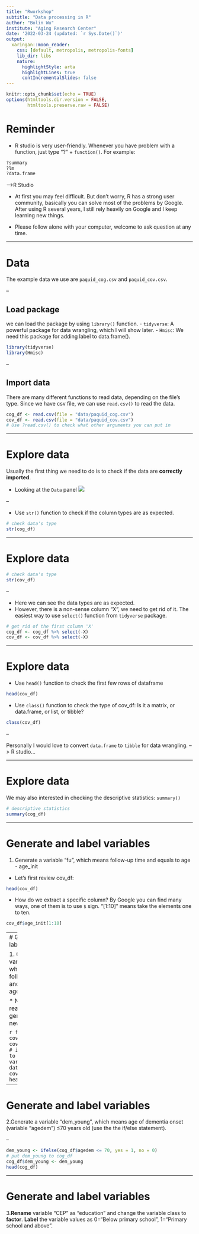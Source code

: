 ```yaml
---
title: "Rworkshop"
subtitle: "Data processing in R"
author: "Bolin Wu"
institute: "Aging Research Center"
date: '2022-03-24 (updated: `r Sys.Date()`)'
output: 
  xaringan::moon_reader:
    css: [default, metropolis, metropolis-fonts]
    lib_dir: libs
    nature:
      highlightStyle: arta
      highlightLines: true
      contIncrementalSlides: false
---
```


```r
knitr::opts_chunk$set(echo = TRUE)
options(htmltools.dir.version = FALSE,
        htmltools.preserve.raw = FALSE)
```

# Reminder

- R studio is very user-friendly. Whenever you have problem with a function, just type "?" + `function()`. For example:

```r
?summary
?lm
?data.frame

```
--->R Studio

- At first you may feel difficult. But don't worry, R has a strong user community, basically you can solve most of the problems by Google. After using R several years, I still rely heavily on Google and I keep learning new things.

- Please follow alone with your computer, welcome to ask question at any time.

---

# Data

The example data we use are `paquid_cog.csv` and `paquid_cov.csv`.

--

## Load package

we can load the package by using `library()` function.
- `tidyverse`: A powerful package for data wrangling, which I will show later.
- `Hmisc`: We need this package for adding label to data.frame().

```r
library(tidyverse)
library(Hmisc)
```

--

## Import data

There are many different functions to read data, depending on the file's type. Since we have csv file, we can use `read.csv()` to read the data.

```r
cog_df <- read.csv(file = "data/paquid_cog.csv")
cov_df <- read.csv(file = "data/paquid_cov.csv")
# Use ?read.csv() to check what other arguments you can put in
```

---

# Explore data

Usually the first thing we need to do is to check if the data are **correctly imported**.

- Looking at the `Data` panel
![](pic/Data_panel.png)

--

- Use `str()` function to check if the column types are as expected.

```r
# check data's type
str(cog_df)
```

---

# Explore data

```r
# check data's type
str(cov_df)
```


--

- Here we can see the data types are as expected.
- However, there is a non-sense column "X", we need to get rid of it. The easiest way to use `select()` function from `tidyverse` package.

```r
# get rid of the first column 'X'
cog_df <- cog_df %>% select(-X) 
cov_df <- cov_df %>% select(-X)
```

---

# Explore data

- Use `head()` function to check the first few rows of dataframe

```r
head(cov_df)
```

- Use `class()` function to check the type of cov_df: Is it a matrix, or data.frame, or list, or tibble? 

```r
class(cov_df)
```

--

Personally I would love to convert `data.frame` to `tibble` for data wrangling.  --> R studio...

---

# Explore data

We may also interested in checking the descriptive statistics: `summary()`

```r
# descriptive statistics
summary(cog_df)
```


---

#	Generate and label variables

1.	Generate a variable “fu”, which means follow-up time and equals to age - age_init

* Let's first review cov_df:

```r
head(cov_df)
```

* How do we extract a specific column? By Google you can find many ways, one of them is to use `$` sign. "[1:10]" means take the elements one to ten.
```r
cov_df$age_init[1:10]
```

---
#	Generate and label variables

1.	Generate a variable “fu”, which means follow-up time and equals to age - age_init

* Now we are ready to generate the new variable:

```r
fu <- cov_df$age - cov_df$age_init
# if you want to add the new variable to dataframe
cov_df$fu <- fu
head(cov_df)
```

---

#	Generate and label variables
2.Generate a variable “dem_young”, which means age of dementia onset (variable “agedem”) ≤70 years old (use the the if/else statement).

--

```r
dem_young <- ifelse(cog_df$agedem <= 70, yes = 1, no = 0) 
# put dem_young to cog_df
cog_df$dem_young <- dem_young
head(cog_df)
```

---

#	Generate and label variables
3.**Rename** variable “CEP” as “education” and change the variable class to **factor**. **Label** the variable values as 0=“Below primary school”, 1=“Primary school and above”.



